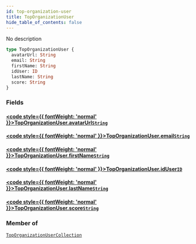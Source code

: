 ```yaml
---
id: top-organization-user
title: TopOrganizationUser
hide_table_of_contents: false
---
```








No description

```graphql
type TopOrganizationUser {
  avatarUrl: String
  email: String
  firstName: String
  idUser: ID
  lastName: String
  score: String
}
```


### Fields

#### [<code style={{ fontWeight: 'normal' }}>TopOrganizationUser.<b>avatarUrl</b></code>](#)<Bullet />[`String`](/api/graphql/documentation/scalars/string) <Badge class="secondary" text="scalar"/>
> 
> 

#### [<code style={{ fontWeight: 'normal' }}>TopOrganizationUser.<b>email</b></code>](#)<Bullet />[`String`](/api/graphql/documentation/scalars/string) <Badge class="secondary" text="scalar"/>
> 
> 

#### [<code style={{ fontWeight: 'normal' }}>TopOrganizationUser.<b>firstName</b></code>](#)<Bullet />[`String`](/api/graphql/documentation/scalars/string) <Badge class="secondary" text="scalar"/>
> 
> 

#### [<code style={{ fontWeight: 'normal' }}>TopOrganizationUser.<b>idUser</b></code>](#)<Bullet />[`ID`](/api/graphql/documentation/scalars/id) <Badge class="secondary" text="scalar"/>
> 
> 

#### [<code style={{ fontWeight: 'normal' }}>TopOrganizationUser.<b>lastName</b></code>](#)<Bullet />[`String`](/api/graphql/documentation/scalars/string) <Badge class="secondary" text="scalar"/>
> 
> 

#### [<code style={{ fontWeight: 'normal' }}>TopOrganizationUser.<b>score</b></code>](#)<Bullet />[`String`](/api/graphql/documentation/scalars/string) <Badge class="secondary" text="scalar"/>
> 
> 



### Member of

[`TopOrganizationUserCollection`](/api/graphql/documentation/objects/top-organization-user-collection)  <Badge class="secondary" text="object"/>



